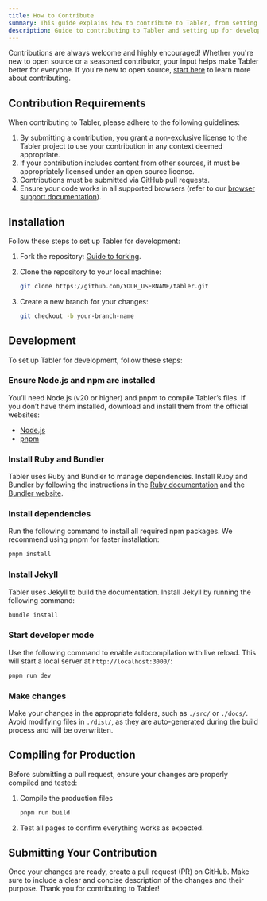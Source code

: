 ```yaml
---
title: How to Contribute
summary: This guide explains how to contribute to Tabler, from setting up a development environment to making and testing changes. It covers essential steps like forking the repository, installing dependencies, and submitting a pull request to help improve Tabler's features and functionality.
description: Guide to contributing to Tabler and setting up for development.
---
```


Contributions are always welcome and highly encouraged! Whether you're new to open source or a seasoned contributor, your input helps make Tabler better for everyone. If you're new to open source, [start here](https://opensource.guide/how-to-contribute/) to learn more about contributing.

## Contribution Requirements

When contributing to Tabler, please adhere to the following guidelines:

1. By submitting a contribution, you grant a non-exclusive license to the Tabler project to use your contribution in any context deemed appropriate.
2. If your contribution includes content from other sources, it must be appropriately licensed under an open source license.
3. Contributions must be submitted via GitHub pull requests.
4. Ensure your code works in all supported browsers (refer to our [browser support documentation](/docs/ui/getting-started/browser-support)).

## Installation

Follow these steps to set up Tabler for development:

1. Fork the repository: [Guide to forking](https://docs.github.com/en/get-started/quickstart/fork-a-repo).

2. Clone the repository to your local machine:

   ```bash
   git clone https://github.com/YOUR_USERNAME/tabler.git
   ```

3. Create a new branch for your changes:

   ```bash
   git checkout -b your-branch-name
	```

## Development

To set up Tabler for development, follow these steps:

<div className="steps">

### Ensure Node.js and npm are installed

You’ll need Node.js (v20 or higher) and pnpm to compile Tabler’s files. If you don’t have them installed, download and install them from the official websites:

- [Node.js](https://nodejs.org/)
- [pnpm](https://pnpm.io/)

### Install Ruby and Bundler

Tabler uses Ruby and Bundler to manage dependencies. Install Ruby and Bundler by following the instructions in the [Ruby documentation](https://www.ruby-lang.org/en/documentation/installation/) and the [Bundler website](https://bundler.io/). 

### Install dependencies

Run the following command to install all required npm packages. We recommend using pnpm for faster installation:

```bash
pnpm install
```

### Install Jekyll

Tabler uses Jekyll to build the documentation. Install Jekyll by running the following command:

```bash
bundle install
```

### Start developer mode

Use the following command to enable autocompilation with live reload. This will start a local server at `http://localhost:3000/`:

```bash
pnpm run dev
```

### Make changes

Make your changes in the appropriate folders, such as `./src/` or `./docs/`. Avoid modifying files in `./dist/`, as they are auto-generated during the build process and will be overwritten.
</div>

## Compiling for Production

Before submitting a pull request, ensure your changes are properly compiled and tested:

1. Compile the production files

	```bash
	pnpm run build
	```

2. Test all pages to confirm everything works as expected.

## Submitting Your Contribution

Once your changes are ready, create a pull request (PR) on GitHub. Make sure to include a clear and concise description of the changes and their purpose. Thank you for contributing to Tabler!